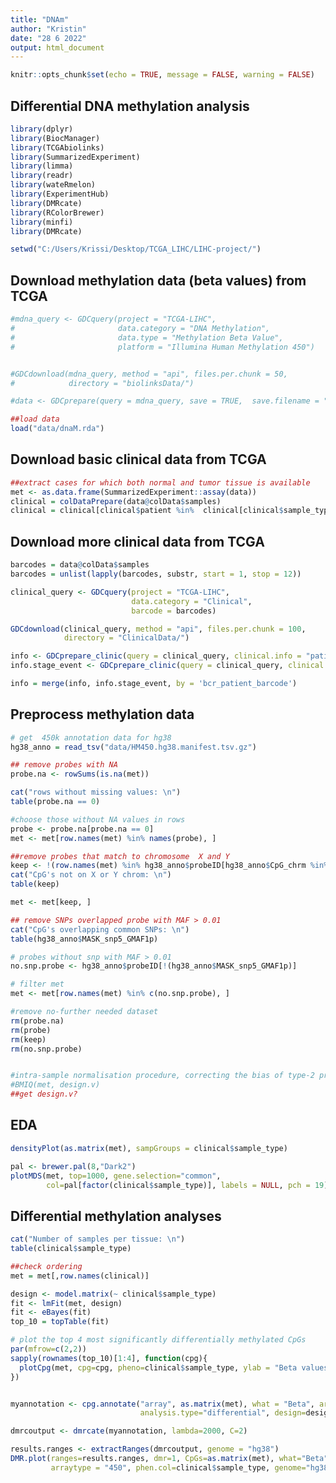 ```yaml
---
title: "DNAm"
author: "Kristin"
date: "28 6 2022"
output: html_document
---
```


```r
knitr::opts_chunk$set(echo = TRUE, message = FALSE, warning = FALSE)
```

## Differential DNA methylation analysis


```r
library(dplyr)
library(BiocManager)
library(TCGAbiolinks)
library(SummarizedExperiment)
library(limma)
library(readr)
library(wateRmelon)
library(ExperimentHub)
library(DMRcate)
library(RColorBrewer)
library(minfi)
library(DMRcate)
```


```r
setwd("C:/Users/Krissi/Desktop/TCGA_LIHC/LIHC-project/")
```

## Download methylation data (beta values) from TCGA
```r
#mdna_query <- GDCquery(project = "TCGA-LIHC",
#                       data.category = "DNA Methylation",
#                       data.type = "Methylation Beta Value",
#                       platform = "Illumina Human Methylation 450")


#GDCdownload(mdna_query, method = "api", files.per.chunk = 50,
#            directory = "biolinksData/")

#data <- GDCprepare(query = mdna_query, save = TRUE,  save.filename = "dnaM_client.rda",  directory = "clientData/", summarizedExperiment = TRUE)
```

```r
##load data
load("data/dnaM.rda")
```

## Download basic clinical data from TCGA

```r
##extract cases for which both normal and tumor tissue is available
met <- as.data.frame(SummarizedExperiment::assay(data))
clinical = colDataPrepare(data@colData$samples)
clinical = clinical[clinical$patient %in%  clinical[clinical$sample_type=="Solid Tissue Normal", "patient"],]
```

## Download more clinical data from TCGA
```r
barcodes = data@colData$samples
barcodes = unlist(lapply(barcodes, substr, start = 1, stop = 12))

clinical_query <- GDCquery(project = "TCGA-LIHC",
                           data.category = "Clinical", 
                           barcode = barcodes)

GDCdownload(clinical_query, method = "api", files.per.chunk = 100,
            directory = "ClinicalData/")

info <- GDCprepare_clinic(query = clinical_query, clinical.info = "patient", directory = "ClinicalData/")
info.stage_event <- GDCprepare_clinic(query = clinical_query, clinical.info = "stage_event", directory = "ClinicalData/")

info = merge(info, info.stage_event, by = 'bcr_patient_barcode')
```

## Preprocess methylation data
```r
# get  450k annotation data for hg38
hg38_anno = read_tsv("data/HM450.hg38.manifest.tsv.gz")

```


```r
## remove probes with NA
probe.na <- rowSums(is.na(met))

cat("rows without missing values: \n")
table(probe.na == 0)

#choose those without NA values in rows
probe <- probe.na[probe.na == 0]
met <- met[row.names(met) %in% names(probe), ]

##remove probes that match to chromosome  X and Y 
keep <- !(row.names(met) %in% hg38_anno$probeID[hg38_anno$CpG_chrm %in% c("chrX","chrY")])
cat("CpG's not on X or Y chrom: \n")
table(keep)

met <- met[keep, ]

## remove SNPs overlapped probe with MAF > 0.01
cat("CpG's overlapping common SNPs: \n")
table(hg38_anno$MASK_snp5_GMAF1p)

# probes without snp with MAF > 0.01
no.snp.probe <- hg38_anno$probeID[!(hg38_anno$MASK_snp5_GMAF1p)]

# filter met
met <- met[row.names(met) %in% c(no.snp.probe), ]

#remove no-further needed dataset
rm(probe.na)
rm(probe)
rm(keep)
rm(no.snp.probe)


#intra-sample normalisation procedure, correcting the bias of type-2 probe values
#BMIQ(met, design.v)
##get design.v?
```
## EDA
```r
densityPlot(as.matrix(met), sampGroups = clinical$sample_type)

pal <- brewer.pal(8,"Dark2")
plotMDS(met, top=1000, gene.selection="common", 
        col=pal[factor(clinical$sample_type)], labels = NULL, pch = 19)
```

## Differential methylation analyses
```r
cat("Number of samples per tissue: \n")
table(clinical$sample_type)

##check ordering
met = met[,row.names(clinical)]

design <- model.matrix(~ clinical$sample_type)
fit <- lmFit(met, design)
fit <- eBayes(fit)
top_10 = topTable(fit)

# plot the top 4 most significantly differentially methylated CpGs 
par(mfrow=c(2,2))
sapply(rownames(top_10)[1:4], function(cpg){
  plotCpg(met, cpg=cpg, pheno=clinical$sample_type, ylab = "Beta values")
})


myannotation <- cpg.annotate("array", as.matrix(met), what = "Beta", arraytype = "450K",
                             analysis.type="differential", design=design, coef=2, fdr = 0.01)

dmrcoutput <- dmrcate(myannotation, lambda=2000, C=2)

results.ranges <- extractRanges(dmrcoutput, genome = "hg38")
DMR.plot(ranges=results.ranges, dmr=1, CpGs=as.matrix(met), what="Beta",
         arraytype = "450", phen.col=clinical$sample_type, genome="hg38")

```


